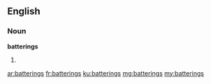 ==English==

===Noun===
'''batterings'''

# {{plural of|battering}}

[[ar:batterings]]
[[fr:batterings]]
[[ku:batterings]]
[[mg:batterings]]
[[my:batterings]]